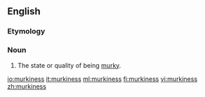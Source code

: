 ==English==
===Etymology===
{{suffix|murky|ness|lang=en}}

===Noun===
{{en-noun|-|es}}

# The state or quality of being [[murky]].

[[io:murkiness]]
[[it:murkiness]]
[[ml:murkiness]]
[[fi:murkiness]]
[[vi:murkiness]]
[[zh:murkiness]]